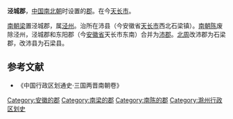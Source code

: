 '''泾城郡'''，[[中国|中国]][[南北朝|南北朝]]时设置的[[郡|郡]]。在今[[天长市|天长市]]。

[[南朝梁|南朝梁]]置泾城郡，属[[泾州|泾州]]。治所在沛县（今安徽省[[天长市|天长市]]西北石梁镇）。[[南朝陈|南朝陈]]废除泾州，泾城郡和东阳郡（今[[安徽省|安徽省]]天长市东南）合并为[[沛郡|沛郡]]。[[北周|北周]]改沛郡为石梁郡，改沛县为石梁县。
{{南朝行政区划|nocat}}
==参考文献==
*《中国行政区划通史·三国两晋南朝卷》
{{DEFAULTSORT:J}}
[[Category:安徽的郡|Category:安徽的郡]]
[[Category:南梁的郡|Category:南梁的郡]]
[[Category:南陈的郡|Category:南陈的郡]]
[[Category:滁州行政区划史|Category:滁州行政区划史]]